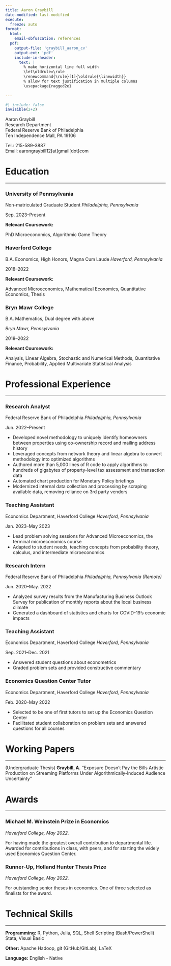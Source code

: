 ```yaml
---
title: Aaron Graybill
date-modified: last-modified
execute: 
  freeze: auto
format:
  html: 
    email-obfuscation: references
  pdf:
    output-file: 'graybill_aaron_cv'
    output-ext: 'pdf'
    include-in-header:
      text: |
        % make horizontal line full width
        \let\oldrule=\rule
        \renewcommand{\rule}[1]{\oldrule{\linewidth}}
        % allow for text justification in multiple columns
        \usepackage{ragged2e}
      
---
```


```r
#| include: false
invisible(2+2)
```

:::: {layout="[[50,-2,50]]" layout-valign="center"}

::: {.cv-left}
<!--
Here the RaggedRight is only used in PDF output, in which
case it's used to correctly left and right align the columns.
RaggedRight means the right is ragged, and the left is straight,
ie left alignment
-->
\RaggedRight 

Aaron Graybill <br>\newline
Research Department <br>\newline
Federal Reserve Bank of Philadelphia <br>\newline
Ten Independence Mall, PA 19106

:::

::: {.cv-right}
<!--
When the left is ragged, the right must be straight,
ie, right aligntment.
-->
\RaggedLeft 

Tel.: 215-589-3887 <br>\newline
Email: aarongraybill12[at]gmail[dot]com
:::

::::


# Education

-------------

### University of Pennsylvania
:::: {layout="[[50,-2,50]]"}

::: {.cv-left}
\RaggedRight Non-matriculated Graduate Student
\newline <!--LaTeX needs explicit newline here -->
*Philadelphia, Pennsylvania*
:::

::: {.cv-right}
\RaggedLeft Sep. 2023--Present
:::

::::

**Relevant Coursework:**

PhD Microeconomics, Algorithmic Game Theory

### Haverford College

:::: {layout="[[50,-2,50]]"}

::: {.cv-left}
\RaggedRight B.A. Economics, High Honors, Magna Cum Laude
\newline
*Haverford, Pennsylvania*
:::

::: {.cv-right}
\RaggedLeft  

2018--2022
:::

::::

**Relevant Coursework:**

Advanced Microeconomics, Mathematical Economics, Quantitative Economics, Thesis

### Bryn Mawr College

:::: {layout="[[50,-2,50]]"}

::: {.cv-left}
\RaggedRight B.A. Mathematics, Dual degree with above
\newline

*Bryn Mawr, Pennsylvania*
:::

::: {.cv-right}
\RaggedLeft 

2018--2022
:::

::::

**Relevant Coursework:**

Analysis, Linear Algebra, Stochastic and Numerical Methods, Quantitative Finance, Probability, Applied Multivariate Statistical Analysis

# Professional Experience

---

### Research Analyst
:::: {layout="[[50,-2,50]]"}

::: {.cv-left}
\RaggedRight Federal Reserve Bank of Philadelphia
\newline
*Philadelphia, Pennsylvania*
:::

::: {.cv-right}
\RaggedLeft 

Jun. 2022--Present
:::

::::
- Developed novel methodology to uniquely identify homeowners between properties using co-ownership record and mailing address history
- Leveraged concepts from network theory and linear algebra to convert methodology into optimized algorithms
- Authored more than 5,000 lines of  R code to apply algorithms to hundreds of gigabytes of property-level tax assessment and transaction data
- Automated chart production for Monetary Policy briefings
- Modernized internal data collection and processing by scraping available data, removing reliance on 3rd party vendors


### Teaching Assistant

:::: {layout="[[50,-2,50]]"}

::: {.cv-left}
\RaggedRight Economics Department, Haverford College
\newline
*Haverford, Pennsylvania*
:::

::: {.cv-right}
\RaggedLeft Jan. 2023--May 2023
:::

::::

- Lead problem solving sessions for Advanced Microeconomics, the terminal microeconomics course
- Adapted to student needs, teaching concepts from probability theory, calculus, and intermediate microeconomics


### Research Intern
:::: {layout="[[50,-2,50]]"}

::: {.cv-left}
\RaggedRight Federal Reserve Bank of Philadelphia
\newline
*Philadelphia, Pennsylvania (Remote)*
:::

::: {.cv-right}
\RaggedLeft Jun. 2020--May. 2022
:::

::::

- Analyzed survey results from the Manufacturing Business Outlook Survey for publication of monthly reports about the local business climate
- Generated a dashboard of statistics and charts for COVID-19’s economic impacts

### Teaching Assistant

:::: {layout="[[50,-2,50]]"}

::: {.cv-left}
\RaggedRight Economics Department, Haverford College
\newline
*Haverford, Pennsylvania*
:::

::: {.cv-right}
\RaggedLeft Sep. 2021--Dec. 2021
:::

::::

- Answered student questions about econometrics
- Graded problem sets and provided constructive commentary


### Economics Question Center Tutor

:::: {layout="[[50,-2,50]]"}

::: {.cv-left}
\RaggedRight Economics Department, Haverford College
\newline
*Haverford, Pennsylvania*
:::

::: {.cv-right}
\RaggedLeft Feb. 2020--May 2022
:::

::::

- Selected to be one of first tutors to set up the Economics Question Center
- Facilitated student collaboration on problem sets and answered questions for all courses

# Working Papers

---

(Undergraduate Thesis) **Graybill, A.** "Exposure Doesn’t Pay the Bills
Artistic Production on Streaming Platforms Under Algorithmically-Induced Audience
Uncertainty"

\newpage

# Awards

---

### Michael M. Weinstein Prize in Economics

*Haverford College, May 2022.*

For having made the greatest overall contribution to departmental life. Awarded for contributions in class, with peers, and for starting the widely used Economics Question Center.

### Runner-Up, Holland Hunter Thesis Prize

*Haverford College, May 2022.*

For outstanding senior theses in economics. One of three selected as finalists for the award.


# Technical Skills

---

**Programming:** R, Python, Julia, SQL, Shell Scripting (Bash/PowerShell) Stata, Visual Basic

**Other:** Apache Hadoop, git (GitHub/GitLab), LaTeX

**Language:** English - Native